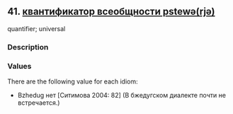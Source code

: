 ## 41. <a href =  'https://agricolamz.github.io/The_Circassian_Isoglosses_Database/41.html' target='_blank'>квантификатор всеобщности pstewə(rjə)</a>
quantifier; universal

### Description



### Values
There are the following value for each idiom:

* Bzhedug  нет [Ситимова 2004: 82] (В бжедугском диалекте почти не встречается.)

